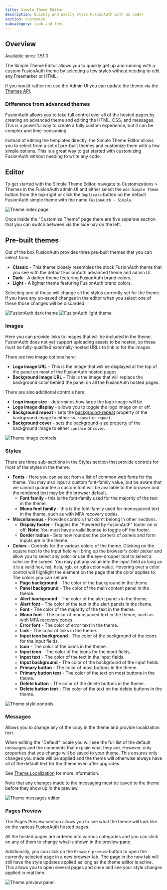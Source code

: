 ```yaml
---
title: Simple Theme Editor
description: Quickly and easily style FusionAuth with no code!
section: customize
subcategory: look and feel
---
```


## Overview
<Aside type="version">
  Available since 1.51.0
</Aside>

The Simple Theme Editor allows you to quickly get up and running with a custom FusionAuth theme by selecting a few styles without needing to edit any
Freemarker or HTML.

If you would rather not use the Admin UI you can update the theme via the [Themes API](/docs/apis/themes).

### Difference from advanced themes

FusionAuth allows you to take full control over all of the hosted pages by creating an advanced theme and editing the HTML, CSS, and messages. This is a powerful way to create a fully custom experience, but it can be complex and time-consuming.

Instead of editing the templates directly, the Simple Theme Editor allows you to select from a set of pre-built themes and customize them with a few simple options. This is a great way to get started with customizing FusionAuth without needing to write any code.

## Editor

To get started with the Simple Theme Editor, navigate to <Breadcrumb>Customizations > Themes</Breadcrumb> in the FusionAuth admin UI and either select the `Add Simple Theme` button from the top-right or click the `Duplicate` button on the default FusionAuth simple theme with the name `FusionAuth - Simple`.

<img src="/img/docs/customize/look-and-feel/simple-theme-editor/index.png" alt="Theme index page" />

Once inside the "Customize Theme" page there are five separate section that you can switch between via the side nav on the left.

## Pre-built themes

Out of the box FusionAuth provides three pre-built themes that you can select from.
- **Classic** - This theme closely resembles the stock FusionAuth theme that you see with the default FusionAuth advanced theme and admin UI.
- **Dark** - A darker theme featuring FusionAuth brand colors.
- **Light** - A lighter theme featuring FusionAuth brand colors.

Selecting one of these will change all the styles currently set for the theme. If you have any un-saved changes in the editor when you select one of these those changes will be discarded.

<img src="/img/docs/customize/look-and-feel/simple-theme-editor/dark-theme.png" alt="FusionAuth dark theme" />

<img src="/img/docs/customize/look-and-feel/simple-theme-editor/light-theme.png" alt="FusionAuth light theme" />

### Images

Here you can provide links to images that will be included in the theme. FusionAuth does not yet support uploading assets to be hosted, so these must be fully-qualified externally-hosted URLs to link to for the images.

There are two image options here:
- **Logo image URL** - This is the image that will be displayed at the top of the panel on most of the FusionAuth hosted pages.
- **Background image URL** - This is the image that will replace the background color behind the panel on all the FusionAuth hosted pages.

There are also additional controls here:
- **Logo image size** - determines how large the logo image will be.
- **Logo image display** - allows you to toggle the logo image on or off.
- **Background repeat** - sets the [background-repeat](https://developer.mozilla.org/en-US/docs/Web/CSS/background-repeat) property of the background image to either `no-repeat` or `repeat`.
- **Background cover** - sets the [background-size](https://developer.mozilla.org/en-US/docs/Web/CSS/background-size) property of the background image to either `contain` or `cover`.

<img src="/img/docs/customize/look-and-feel/simple-theme-editor/images.png" alt="Theme image controls" />

### Styles

There are three sub-sections in the Styles section that provide controls for most of the styles in the theme.

- **Fonts** - Here you can select from a list of common web fonts for the theme. You may also input a custom font-family value, but be aware that we cannot guarantee a custom font will be available to the browser and the rendered text may be the browser default.
  - **Font family** - this is the font-family used for the majority of the text in the theme.
  - **Mono font family** - this is the font-family used for monospaced text in the theme, such as with MFA recovery codes.
- **Miscellaneous** - Provides controls that don't belong in other sections.
  - **Display footer** - Toggles the "Powered by FusionAuth" footer on or off. **Note:** You must have a valid license to toggle off the footer.
  - **Border radius** - Sets how rounded the corners of panels and form inputs are in the theme.
- **Colors** - Controls for the various colors of the theme. Clicking on the square next to the input field will bring up the browser's color picker and allow you to select any color or use the eye-dropper tool to select a color on the screen. You may put any value into the input field as long as it is a valid hex, hsl, hsla, rgb, or rgba color value. Hovering over a color control will highlight the element on the page that the color applies to. The colors you can set are:
  - **Page background** - The color of the background in the theme.
  - **Panel background** - The color of the main content panel in the theme.
  - **Alert background** - The color of the alert panels in the theme.
  - **Alert font** - The color of the text in the alert panels in the theme.
  - **Font** - The color of the majority of the text in the theme.
  - **Mono font** - The color of monospaced text in the theme, such as with MFA recovery codes.
  - **Error font** - The color of error text in the theme.
  - **Link** - The color of links in the theme.
  - **Input icon background** - The color of the background of the icons for the input fields.
  - **Icon** - The color of the icons in the theme.
  - **Input icon** - The color of the icons for the input fields.
  - **Input text** - The color of the text in the input fields.
  - **Input background** - The color of the background of the input fields.
  - **Primary button** - The color of most buttons in the theme.
  - **Primary button text** - The color of the text on most buttons in the theme.
  - **Delete button** - The color of the delete buttons in the theme.
  - **Delete button text** - The color of the text on the delete buttons in the theme.

<img src="/img/docs/customize/look-and-feel/simple-theme-editor/styles.png" alt="Theme style controls" />

### Messages

Allows you to change any of the copy in the theme and provide localization text.

When editing the "Default" locale you will see the full list of the default messages and the comments that explain what they are. However, only properties that you change will be saved to your theme. This ensures only changes you made will be applied and the theme will otherwise always have all of the default text for the theme even after upgrades.

See [Theme Localization](/docs/customize/look-and-feel/localization) for more information.

Note that any changes made to the messaging must be saved to the theme before they show up in the preview.

<img src="/img/docs/customize/look-and-feel/simple-theme-editor/messages.png" alt="Theme messages editor" />

### Pages Preview

The Pages Preview section allows you to see what the theme will look like on the various FusionAuth hosted pages.

All the hosted pages are ordered into various categories and you can click on any of them to change what is shown in the preview pane.

Additionally, you can click on the `Browser preview` button to open the currently selected page in a new browser tab. The page in the new tab will still have the style updates applied as long as the theme editor is active. This allows you to open several pages and once and see your style changes applied in real time.

<img src="/img/docs/customize/look-and-feel/simple-theme-editor/preview.png" alt="Theme preview panel" />